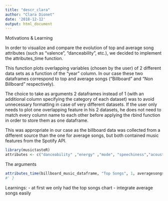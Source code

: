 ```yaml
---
title: "descr_clara"
author: "Clara Dionet"
date: '2018-12-12'
output: html_document
---
```


Motivations & Learning

In order to visualize and compare the evolution of top and average song attributes (such as "valence", "danceability", etc.), we decided to implement the attributes_time function. 

This function plots overlapping variables (chosen by the user) of 2 different data sets as a function of the "year" column. In our case these two dataframes correspond to top and average songs ("Billboard" and "Non Billboard" respectively).

The choice to take as arguments 2 dataframes instead of 1 (with an additional column specifying the category of each dataset) was to avoid unnecessary formatting in case of very different datasets. If the user only needs to plot one overlapping feature in his 2 datasets, he does not need to match every column name to each other before applying the rbind function in order to store them as one dataframe. 

This was appropriate in our case as the billboard data was collected from a different source than the one for average songs, but both contained music features from the Spotify API.


```r
library(musictasteR)
attributes <- c("danceability" ,"energy" ,"mode", "speechiness","acousticness", "instrumentalness" ,"liveness","valence" ,"tempo")
```

The arguments 

```r
attributes_time(billboard_music_dataframe, "Top Songs", 1, averagesongs, "Average Songs", 4, attributes, FALSE, c(1960,2015), c("Top Songs","Average Songs"))
#' }
```


Learnings:
- at first we only had the top songs chart
- integrate average songs easily
